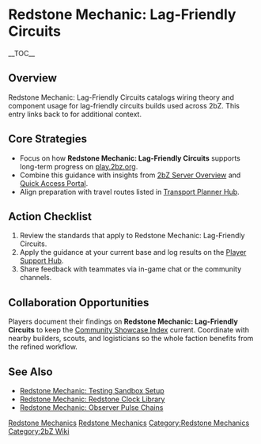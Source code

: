 {{Short description|Redstone Mechanic: Lag-Friendly Circuits catalogs wiring theory and component usage for lag-friendly circuits builds used across 2bZ}}
= Redstone Mechanic: Lag-Friendly Circuits =
{{2bZ Navbox}}
__TOC__

== Overview ==
Redstone Mechanic: Lag-Friendly Circuits catalogs wiring theory and component usage for
lag-friendly circuits builds used across 2bZ. This entry links back to [[Category:Redstone
Mechanics|Redstone Mechanics]] for additional context.

== Core Strategies ==
* Focus on how '''Redstone Mechanic: Lag-Friendly Circuits''' supports long-term progress on [[play.2bz.org]].
* Combine this guidance with insights from [[2bZ Server Overview]] and [[Quick Access Portal]].
* Align preparation with travel routes listed in [[Transport Planner Hub]].

== Action Checklist ==
# Review the [[Category:Redstone Mechanics|Redstone Mechanics]] standards that apply to Redstone Mechanic: Lag-Friendly Circuits.
# Apply the guidance at your current base and log results on the [[Player Support Hub]].
# Share feedback with teammates via in-game chat or the community channels.

== Collaboration Opportunities ==
Players document their findings on '''Redstone Mechanic: Lag-Friendly Circuits''' to keep
the [[Community Showcase Index]] current. Coordinate with nearby builders, scouts, and
logisticians so the whole faction benefits from the refined workflow.

== See Also ==
* [[Redstone Mechanic: Testing Sandbox Setup]]
* [[Redstone Mechanic: Redstone Clock Library]]
* [[Redstone Mechanic: Observer Pulse Chains]]

[[Category:Redstone Mechanics]]
[[Category:2bZ Wiki]]
